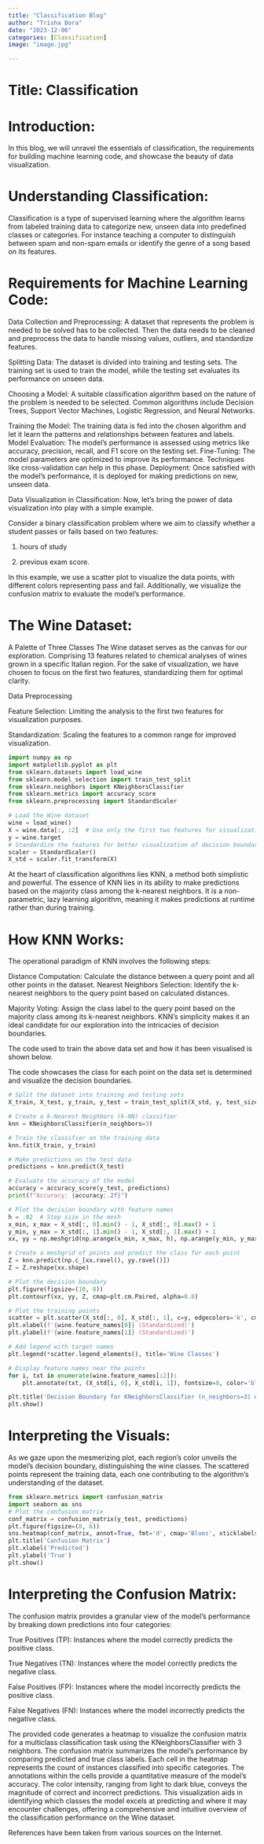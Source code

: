 ```yaml
---
title: "Classification Blog"
author: "Trisha Bora"
date: "2023-12-06"
categories: [Classification]
image: "image.jpg"

---
```

# Title: Classification

# Introduction: 
In this blog, we will unravel the essentials of classification, the requirements for building machine learning code, and showcase the beauty of data visualization.

# Understanding Classification:
Classification is a type of supervised learning where the algorithm learns from labeled training data to categorize new, unseen data into predefined classes or categories. For instance teaching a computer to distinguish between spam and non-spam emails or identify the genre of a song based on its features.

# Requirements for Machine Learning Code:

Data Collection and Preprocessing: A dataset that represents the problem is needed to be solved has to be collected. Then the data needs to be cleaned and preprocess the data to handle missing values, outliers, and standardize features.

Splitting Data: The dataset is divided into training and testing sets. The training set is used to train the model, while the testing set evaluates its performance on unseen data.

Choosing a Model: A suitable classification algorithm based on the nature of the problem is needed to be selected. Common algorithms include Decision Trees, Support Vector Machines, Logistic Regression, and Neural Networks.

Training the Model: The training data is fed into the chosen algorithm and let it learn the patterns and relationships between features and labels. Model Evaluation: The model's performance is assessed using metrics like accuracy, precision, recall, and F1 score on the testing set. Fine-Tuning: The model parameters are optimized to improve its performance. Techniques like cross-validation can help in this phase. Deployment: Once satisfied with the model's performance, it is deployed for making predictions on new, unseen data.

Data Visualization in Classification: Now, let's bring the power of data visualization into play with a simple example.

Consider a binary classification problem where we aim to classify whether a student passes or fails based on two features:

1) hours of study

2) previous exam score.

In this example, we use a scatter plot to visualize the data points, with different colors representing pass and fail. Additionally, we visualize the confusion matrix to evaluate the model's performance.

# The Wine Dataset:
A Palette of Three Classes The Wine dataset serves as the canvas for our exploration. Comprising 13 features related to chemical analyses of wines grown in a specific Italian region. For the sake of visualization, we have chosen to focus on the first two features, standardizing them for optimal clarity.

Data Preprocessing

Feature Selection: Limiting the analysis to the first two features for visualization purposes.

Standardization: Scaling the features to a common range for improved visualization.
``` python
import numpy as np
import matplotlib.pyplot as plt
from sklearn.datasets import load_wine
from sklearn.model_selection import train_test_split
from sklearn.neighbors import KNeighborsClassifier
from sklearn.metrics import accuracy_score
from sklearn.preprocessing import StandardScaler

# Load the Wine dataset
wine = load_wine()
X = wine.data[:, :2]  # Use only the first two features for visualization
y = wine.target
# Standardize the features for better visualization of decision boundary
scaler = StandardScaler()
X_std = scaler.fit_transform(X)
```


At the heart of classification algorithms lies KNN, a method both simplistic and powerful. The essence of KNN lies in its ability to make predictions based on the majority class among the k-nearest neighbors. It is a non-parametric, lazy learning algorithm, meaning it makes predictions at runtime rather than during training.

# How KNN Works:

The operational paradigm of KNN involves the following steps:

Distance Computation: Calculate the distance between a query point and all other points in the dataset. Nearest Neighbors Selection:
Identify the k-nearest neighbors to the query point based on calculated distances.

Majority Voting: Assign the class label to the query point based on the majority class among its k-nearest neighbors. KNN’s simplicity makes it an ideal candidate for our exploration into the intricacies of decision boundaries.

The code used to train the above data set and how it has been visualised is shown below.

The code showcases the class for each point on the data set is determined and visualize the decision boundaries.
```python
# Split the dataset into training and testing sets
X_train, X_test, y_train, y_test = train_test_split(X_std, y, test_size=0.2, random_state=42)

# Create a k-Nearest Neighbors (k-NN) classifier
knn = KNeighborsClassifier(n_neighbors=3)

# Train the classifier on the training data
knn.fit(X_train, y_train)

# Make predictions on the test data
predictions = knn.predict(X_test)

# Evaluate the accuracy of the model
accuracy = accuracy_score(y_test, predictions)
print(f"Accuracy: {accuracy:.2f}")

# Plot the decision boundary with feature names
h = .02  # Step size in the mesh
x_min, x_max = X_std[:, 0].min() - 1, X_std[:, 0].max() + 1
y_min, y_max = X_std[:, 1].min() - 1, X_std[:, 1].max() + 1
xx, yy = np.meshgrid(np.arange(x_min, x_max, h), np.arange(y_min, y_max, h))

# Create a meshgrid of points and predict the class for each point
Z = knn.predict(np.c_[xx.ravel(), yy.ravel()])
Z = Z.reshape(xx.shape)

# Plot the decision boundary
plt.figure(figsize=(10, 8))
plt.contourf(xx, yy, Z, cmap=plt.cm.Paired, alpha=0.8)

# Plot the training points
scatter = plt.scatter(X_std[:, 0], X_std[:, 1], c=y, edgecolors='k', cmap=plt.cm.Paired)
plt.xlabel(f'{wine.feature_names[0]} (Standardized)')
plt.ylabel(f'{wine.feature_names[1]} (Standardized)')

# Add legend with target names
plt.legend(*scatter.legend_elements(), title='Wine Classes')

# Display feature names near the points
for i, txt in enumerate(wine.feature_names[:2]):
    plt.annotate(txt, (X_std[i, 0], X_std[i, 1]), fontsize=8, color='black')

plt.title('Decision Boundary for KNeighborsClassifier (n_neighbors=3) on Wine Dataset')
plt.show()
```
# Interpreting the Visuals:
As we gaze upon the mesmerizing plot, each region's color unveils the model's decision boundary, distinguishing the wine classes. The scattered points represent the training data, each one contributing to the algorithm's understanding of the dataset.

```python
from sklearn.metrics import confusion_matrix
import seaborn as sns
# Plot the confusion matrix
conf_matrix = confusion_matrix(y_test, predictions)
plt.figure(figsize=(8, 6))
sns.heatmap(conf_matrix, annot=True, fmt='d', cmap='Blues', xticklabels=wine.target_names, yticklabels=wine.target_names)
plt.title('Confusion Matrix')
plt.xlabel('Predicted')
plt.ylabel('True')
plt.show()
```
# Interpreting the Confusion Matrix:

The confusion matrix provides a granular view of the model's performance by breaking down predictions into four categories:

True Positives (TP): Instances where the model correctly predicts the positive class.

True Negatives (TN): Instances where the model correctly predicts the negative class.

False Positives (FP): Instances where the model incorrectly predicts the positive class.

False Negatives (FN): Instances where the model incorrectly predicts the negative class.

The provided code generates a heatmap to visualize the confusion matrix for a multiclass classification task using the KNeighborsClassifier with 3 neighbors. The confusion matrix summarizes the model's performance by comparing predicted and true class labels. Each cell in the heatmap represents the count of instances classified into specific categories. The annotations within the cells provide a quantitative measure of the model's accuracy. The color intensity, ranging from light to dark blue, conveys the magnitude of correct and incorrect predictions. This visualization aids in identifying which classes the model excels at predicting and where it may encounter challenges, offering a comprehensive and intuitive overview of the classification performance on the Wine dataset.


References have been taken from various sources on the Internet.